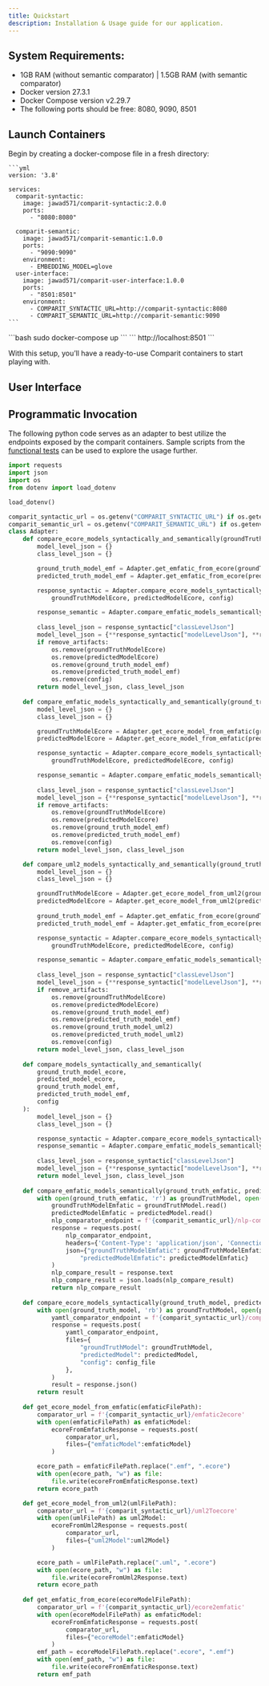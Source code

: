 ```yaml
---
title: Quickstart
description: Installation & Usage guide for our application.
---
```


## System Requirements:
- 1GB RAM (without semantic comparator) | 1.5GB RAM (with semantic comparator)
- Docker version 27.3.1
- Docker Compose version v2.29.7
- The following ports should be free: 8080, 9090, 8501

## Launch Containers
<Stepper>
  <StepperItem title="Step 1: Setup docker-compose file">
    Begin by creating a docker-compose file in a fresh directory:

    ```yml
    version: '3.8'

    services:
      comparit-syntactic:
        image: jawad571/comparit-syntactic:2.0.0
        ports:
          - "8080:8080"

      comparit-semantic:
        image: jawad571/comparit-semantic:1.0.0
        ports:
          - "9090:9090"
        environment:
          - EMBEDDING_MODEL=glove
      user-interface:
        image: jawad571/comparit-user-interface:1.0.0
        ports:
          - "8501:8501"
        environment:
          - COMPARIT_SYNTACTIC_URL=http://comparit-syntactic:8080
          - COMPARIT_SEMANTIC_URL=http://comparit-semantic:9090
    ```
  </StepperItem>

  <StepperItem title="Step 2: Start Containers">
    ```bash
    sudo docker-compose up
    ```
  </StepperItem>

  <StepperItem title="Step 3: Access The User Interface">
    ```
    http://localhost:8501
    ```
  </StepperItem>
</Stepper>

With this setup, you’ll have a ready-to-use Comparit containers to start playing with.

## User Interface

## Programmatic Invocation

The following python code serves as an adapter to best utilize the endpoints exposed by the comparit containers. Sample scripts from the [functional tests](https://github.com/com-parit/model-comparator/blob/main/functional-tests/api_tests.py) can be used to explore the usage further.

```python
import requests
import json
import os
from dotenv import load_dotenv

load_dotenv()

comparit_syntactic_url = os.getenv("COMPARIT_SYNTACTIC_URL") if os.getenv("COMPARIT_SYNTACTIC_URL") else "http://localhost:8080"
comparit_semantic_url = os.getenv("COMPARIT_SEMANTIC_URL") if os.getenv("COMPARIT_SEMANTIC_URL") else "http://localhost:9090"
class Adapter:
    def compare_ecore_models_syntactically_and_semantically(groundTruthModelEcore, predictedModelEcore, config, remove_artifacts = True):
        model_level_json = {}
        class_level_json = {}

        ground_truth_model_emf = Adapter.get_emfatic_from_ecore(groundTruthModelEcore)
        predicted_truth_model_emf = Adapter.get_emfatic_from_ecore(predictedModelEcore)

        response_syntactic = Adapter.compare_ecore_models_syntactically(
            groundTruthModelEcore, predictedModelEcore, config)

        response_semantic = Adapter.compare_emfatic_models_semantically(ground_truth_model_emf, predicted_truth_model_emf)
        
        class_level_json = response_syntactic["classLevelJson"]
        model_level_json = {**response_syntactic["modelLevelJson"], **response_semantic, **response_syntactic["time"]}
        if remove_artifacts:
            os.remove(groundTruthModelEcore)
            os.remove(predictedModelEcore)
            os.remove(ground_truth_model_emf)
            os.remove(predicted_truth_model_emf)
            os.remove(config)
        return model_level_json, class_level_json
            
    def compare_emfatic_models_syntactically_and_semantically(ground_truth_model_emf, predicted_truth_model_emf, config, remove_artifacts = True):
        model_level_json = {}
        class_level_json = {}

        groundTruthModelEcore = Adapter.get_ecore_model_from_emfatic(ground_truth_model_emf)
        predictedModelEcore = Adapter.get_ecore_model_from_emfatic(predicted_truth_model_emf)

        response_syntactic = Adapter.compare_ecore_models_syntactically(
            groundTruthModelEcore, predictedModelEcore, config)

        response_semantic = Adapter.compare_emfatic_models_semantically(ground_truth_model_emf, predicted_truth_model_emf)
        
        class_level_json = response_syntactic["classLevelJson"]
        model_level_json = {**response_syntactic["modelLevelJson"], **response_semantic, **response_syntactic["time"]}
        if remove_artifacts:
            os.remove(groundTruthModelEcore)
            os.remove(predictedModelEcore)
            os.remove(ground_truth_model_emf)
            os.remove(predicted_truth_model_emf)
            os.remove(config)
        return model_level_json, class_level_json

    def compare_uml2_models_syntactically_and_semantically(ground_truth_model_uml2, predicted_truth_model_uml2, config, remove_artifacts = True):
        model_level_json = {}
        class_level_json = {}

        groundTruthModelEcore = Adapter.get_ecore_model_from_uml2(ground_truth_model_uml2)
        predictedModelEcore = Adapter.get_ecore_model_from_uml2(predicted_truth_model_uml2)
        
        ground_truth_model_emf = Adapter.get_emfatic_from_ecore(groundTruthModelEcore)
        predicted_truth_model_emf = Adapter.get_emfatic_from_ecore(predictedModelEcore)

        response_syntactic = Adapter.compare_ecore_models_syntactically(
            groundTruthModelEcore, predictedModelEcore, config)

        response_semantic = Adapter.compare_emfatic_models_semantically(ground_truth_model_emf, predicted_truth_model_emf)
        
        class_level_json = response_syntactic["classLevelJson"]
        model_level_json = {**response_syntactic["modelLevelJson"], **response_semantic, **response_syntactic["time"]}
        if remove_artifacts:
            os.remove(groundTruthModelEcore)
            os.remove(predictedModelEcore)
            os.remove(ground_truth_model_emf)
            os.remove(predicted_truth_model_emf)
            os.remove(ground_truth_model_uml2)
            os.remove(predicted_truth_model_uml2)
            os.remove(config)
        return model_level_json, class_level_json
    
    def compare_models_syntactically_and_semantically(
        ground_truth_model_ecore,
        predicted_model_ecore,
        ground_truth_model_emf, 
        predicted_truth_model_emf, 
        config
    ):
        model_level_json = {}
        class_level_json = {}

        response_syntactic = Adapter.compare_ecore_models_syntactically(ground_truth_model_ecore, predicted_model_ecore, config)
        response_semantic = Adapter.compare_emfatic_models_semantically(ground_truth_model_emf, predicted_truth_model_emf)
        
        class_level_json = response_syntactic["classLevelJson"]
        model_level_json = {**response_syntactic["modelLevelJson"], **response_semantic, **response_syntactic["time"]}
        return model_level_json, class_level_json
    
    def compare_emfatic_models_semantically(ground_truth_emfatic, predicted_emfatic):
        with open(ground_truth_emfatic, 'r') as groundTruthModel, open(predicted_emfatic, 'r') as predictedModel:
            groundTruthModelEmfatic = groundTruthModel.read()
            predictedModelEmfatic = predictedModel.read()
            nlp_comparator_endpoint = f'{comparit_semantic_url}/nlp-compare'
            response = requests.post(
                nlp_comparator_endpoint,
                headers={'Content-Type': 'application/json', 'Connection': 'keep-alive'},
                json={"groundTruthModelEmfatic": groundTruthModelEmfatic,
                    "predictedModelEmfatic": predictedModelEmfatic}
            )
            nlp_compare_result = response.text
            nlp_compare_result = json.loads(nlp_compare_result)
            return nlp_compare_result
    
    def compare_ecore_models_syntactically(ground_truth_model, predicted_model, config):
        with open(ground_truth_model, 'rb') as groundTruthModel, open(predicted_model, 'rb') as predictedModel, open(config, 'rb') as config_file:
            yamtl_comparator_endpoint = f'{comparit_syntactic_url}/compare'
            response = requests.post(
                yamtl_comparator_endpoint,
                files={
                    "groundTruthModel": groundTruthModel,
                    "predictedModel": predictedModel,
                    "config": config_file
                },
            )
            result = response.json()
        return result
    
    def get_ecore_model_from_emfatic(emfaticFilePath):
        comparator_url = f'{comparit_syntactic_url}/emfatic2ecore'
        with open(emfaticFilePath) as emfaticModel:
            ecoreFromEmfaticResponse = requests.post(
                comparator_url,
                files={"emfaticModel":emfaticModel}
            )

        ecore_path = emfaticFilePath.replace(".emf", ".ecore")
        with open(ecore_path, "w") as file:
            file.write(ecoreFromEmfaticResponse.text)  
        return ecore_path

    def get_ecore_model_from_uml2(umlFilePath):
        comparator_url = f'{comparit_syntactic_url}/uml2Toecore'
        with open(umlFilePath) as uml2Model:
            ecoreFromUml2Response = requests.post(
                comparator_url,
                files={"uml2Model":uml2Model}
            )

        ecore_path = umlFilePath.replace(".uml", ".ecore")
        with open(ecore_path, "w") as file:
            file.write(ecoreFromUml2Response.text)  
        return ecore_path
            
    def get_emfatic_from_ecore(ecoreModelFilePath):
        comparator_url = f'{comparit_syntactic_url}/ecore2emfatic'
        with open(ecoreModelFilePath) as emfaticModel:
            ecoreFromEmfaticResponse = requests.post(
                comparator_url,
                files={"ecoreModel":emfaticModel}
            )
        emf_path = ecoreModelFilePath.replace(".ecore", ".emf")
        with open(emf_path, "w") as file:
            file.write(ecoreFromEmfaticResponse.text)
        return emf_path
```